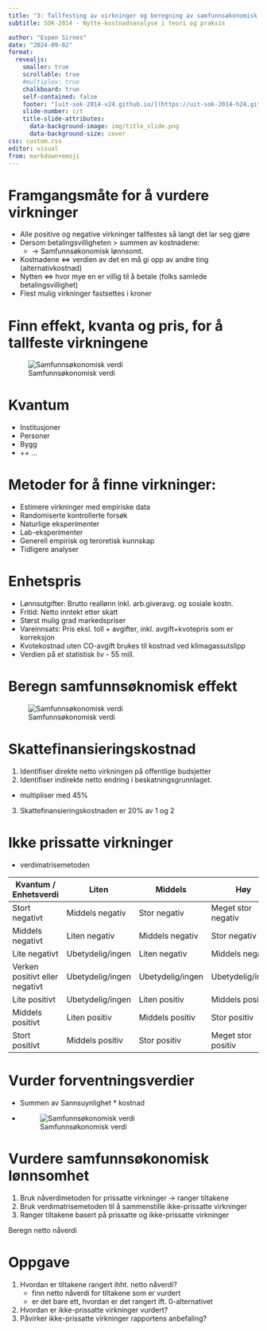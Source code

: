 ```yaml
---
title: "3: Tallfesting av virkninger og beregning av samfunnsøkonomisk lønnsomhet"
subtitle: SOK-2014 - Nytte-kostnadsanalyse i teori og praksis

author: "Espen Sirnes"
date: "2024-09-02"
format: 
  revealjs: 
    smaller: true
    scrollable: true
    #multiplex: true
    chalkboard: true
    self-contained: false
    footer: "[uit-sok-2014-v24.github.io/](https://uit-sok-2014-h24.github.io/)"
    slide-number: c/t
    title-slide-attributes:
      data-background-image: img/title_slide.png
      data-background-size: cover
css: custom.css
editor: visual
from: markdown+emoji
---
```


# Framgangsmåte for å vurdere virkninger


* Alle positive og negative virkninger tallfestes så langt det lar seg gjøre
* Dersom betalingsvilligheten > summen av kostnadene:
  * → Samfunnsøkonomisk lønnsomt.
* Kostnadene ⇔ verdien av det en må gi opp av andre ting (alternativkostnad)
* Nytten ⇔ hvor mye en er villig til å betale (folks samlede betalingsvillighet)
* Flest mulig virkninger fastsettes i kroner

# Finn effekt, kvanta og pris, for å tallfeste virkningene

![Samfunnsøkonomisk verdi](img/samfokverdi.png)

# Kvantum
* Institusjoner
* Personer
* Bygg
* ++ ...
  


# Metoder for å finne virkninger:
* Estimere virkninger med empiriske data
* Randomiserte kontrollerte forsøk
* Naturlige eksperimenter
* Lab-eksperimenter
* Generell empirisk og teroretisk kunnskap
* Tidligere analyser


# Enhetspris
* Lønnsutgifter: Brutto reallønn inkl. arb.giveravg. og sosiale kostn.
* Fritid: Netto inntekt etter skatt
* Størst mulig grad markedspriser
* Vareinnsats: Pris eksl. toll + avgifter, inkl. avgift+kvotepris som er korreksjon
* Kvotekostnad uten CO-avgift brukes til kostnad ved klimagassutslipp
* Verdien på et statistisk liv - 55 mill.

# Beregn samfunnsøknomisk effekt

![Samfunnsøkonomisk verdi](img/samfokverdi.png)


# Skattefinansieringskostnad

1. Identifiser direkte netto virkningen på offentlige budsjetter
2. Identifiser indirekte netto endring i beskatningsgrunnlaget.
  * multipliser med 45%
3. Skattefinansieringskostnaden er 20% av 1 og 2




# Ikke prissatte virkninger
* verdimatrisemetoden

|Kvantum / Enhetsverdi | Liten |Middels |Høy|
|----------------------|-------|--------|----|
|Stort negativt                    |Middels negativ    |Stor negativ       |Meget stor negativ
|Middels negativt                  |Liten negativ      |Middels negativ    |Stor negativ
|Lite negativt                     |Ubetydelig/ingen   |Liten negativ      |Middels negativ
|Verken positivt eller negativt    |Ubetydelig/ingen   |Ubetydelig/ingen   |Ubetydelig/ingen
|Lite positivt                     |Ubetydelig/ingen   |Liten positiv      |Middels positiv
|Middels positivt                  |Liten positiv      |Middels positiv    |Stor positiv
|Stort positivt                    |Middels positiv    |Stor positiv       |Meget stor positiv

# Vurder forventningsverdier

* Summen av Sannsuynlighet * kostnad
* ![Samfunnsøkonomisk verdi](img/fordeling_anslag.png)

# Vurdere samfunnsøkonomisk lønnsomhet

1. Bruk nåverdimetoden for prissatte virkninger →  ranger tiltakene
2. Bruk verdimatrisemetoden til å sammenstille ikke-prissatte virkninger
3. Ranger tiltakene basert på prissatte og ikke-prissatte virkninger

Beregn netto nåverdi


#   Oppgave


1. Hvordan er tiltakene rangert ihht. netto nåverdi? 
   * finn netto nåverdi for tiltakene som er vurdert
   * er det bare ett, hvordan er det rangert ift. 0-alternativet
2. Hvordan er ikke-prissatte virkninger vurdert?
3. Påvirker ikke-prissatte virkninger rapportens anbefaling?


